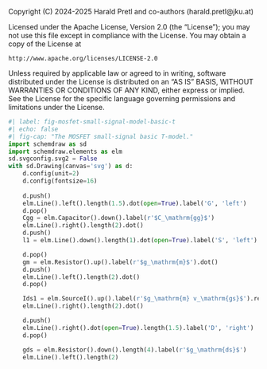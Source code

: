 ::: {.content-hidden}
Copyright (C) 2024-2025 Harald Pretl and co-authors (harald.pretl@jku.at)

Licensed under the Apache License, Version 2.0 (the "License");
you may not use this file except in compliance with the License.
You may obtain a copy of the License at

    http://www.apache.org/licenses/LICENSE-2.0

Unless required by applicable law or agreed to in writing, software
distributed under the License is distributed on an "AS IS" BASIS,
WITHOUT WARRANTIES OR CONDITIONS OF ANY KIND, either express or implied.
See the License for the specific language governing permissions and
limitations under the License.
:::

```python
#| label: fig-mosfet-small-signal-model-basic-t
#| echo: false
#| fig-cap: "The MOSFET small-signal basic T-model."
import schemdraw as sd
import schemdraw.elements as elm
sd.svgconfig.svg2 = False
with sd.Drawing(canvas='svg') as d:
    d.config(unit=2)
    d.config(fontsize=16)
    
    d.push()
    elm.Line().left().length(1.5).dot(open=True).label('G', 'left')
    d.pop()
    Cgg = elm.Capacitor().down().label(r'$C_\mathrm{gg}$')
    elm.Line().right().length(2).dot()
    d.push()
    l1 = elm.Line().down().length(1).dot(open=True).label('S', 'left')

    d.pop()
    gm = elm.Resistor().up().label(r'$g_\mathrm{m}$').dot()
    d.push()
    elm.Line().left().length(2).dot()
    d.pop()

    Ids1 = elm.SourceI().up().label(r'$g_\mathrm{m} v_\mathrm{gs}$').reverse()
    elm.Line().right().length(2).dot()

    d.push()
    elm.Line().right().dot(open=True).length(1.5).label('D', 'right')
    d.pop()

    gds = elm.Resistor().down().length(4).label(r'$g_\mathrm{ds}$')
    elm.Line().left().length(2)
```
